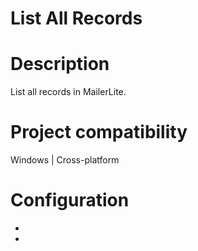 ﻿# List All Records

# Description

List all records in MailerLite.

# Project compatibility

Windows | Cross-platform

# Configuration

* 
*
